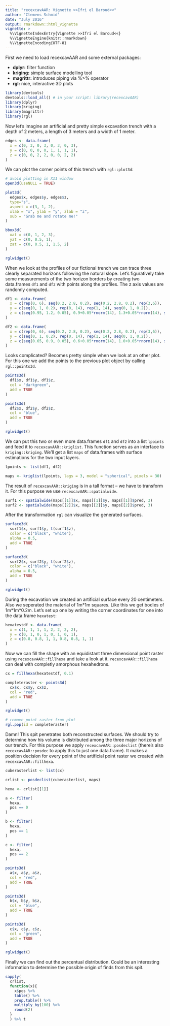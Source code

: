 ```yaml
---
title: "recexcavAAR: Vignette >>Ifri el Baroud<<"
author: "Clemens Schmid"
date: "July 2016"
output: rmarkdown::html_vignette
vignette: >
  %\VignetteIndexEntry{Vignette >>Ifri el Baroud<<}
  %\VignetteEngine{knitr::rmarkdown}
  %\VignetteEncoding{UTF-8}
---
```


First we need to load recexcavAAR and some external packages:

- **dplyr:** filter function
- **kriging:** simple surface modelling tool
- **magrittr:** introduces piping via %>% operator
- **rgl:** nice, interactive 3D plots

```r
library(devtools)
devtools::load_all() # in your script: library(recexcavAAR)
library(dplyr)
library(kriging)
library(magrittr)
library(rgl)
```

Now let's imagine an artificial and pretty simple excavation trench with a depth of 2 meters, a length of 3 meters and a width of 1 meter. 

```r
edges <- data.frame(
  x = c(0, 3, 0, 3, 0, 3, 0, 3),
  y = c(0, 0, 0, 0, 1, 1, 1, 1),
  z = c(0, 0, 2, 2, 0, 0, 2, 2)
)
```

We can plot the corner points of this trench with `rgl::plot3d`:

```r
# avoid plotting in X11 window
open3d(useNULL = TRUE)
```

```r
plot3d(
  edges$x, edges$y, edges$z,
  type="s",
  aspect = c(3, 1, 2),
  xlab = "x", ylab = "y", zlab = "z",
  sub = "Grab me and rotate me!"
)

bbox3d(
  xat = c(0, 1, 2, 3),
  yat = c(0, 0.5, 1),
  zat = c(0, 0.5, 1, 1.5, 2)
)

rglwidget()
```

When we look at the profiles of our fictional trench we can trace three clearly separated horizons following the natural slope. Let's figuratively take some measurements of the two horizon borders by creating two data.frames `df1` and `df2` with points along the profiles. The z axis values are randomly computed.  

```r
df1 <- data.frame(
  x = c(rep(0, 6), seq(0.2, 2.8, 0.2), seq(0.2, 2.8, 0.2), rep(3,6)),
  y = c(seq(0, 1, 0.2), rep(0, 14), rep(1, 14), seq(0, 1, 0.2)), 
  z = c(seq(0.95, 1.2, 0.05), 0.9+0.05*rnorm(14), 1.3+0.05*rnorm(14), seq(0.95, 1.2, 0.05))
)

df2 <- data.frame(
  x = c(rep(0, 6), seq(0.2, 2.8, 0.2), seq(0.2, 2.8, 0.2), rep(3,6)),
  y = c(seq(0, 1, 0.2), rep(0, 14), rep(1, 14), seq(0, 1, 0.2)),
  z = c(seq(0.65, 0.9, 0.05), 0.6+0.05*rnorm(14), 1.0+0.05*rnorm(14), seq(0.65, 0.9, 0.05))
)
```

Looks complicated? Becomes pretty simple when we look at an other plot. For this one we add the points to the previous plot object by calling `rgl::points3d`.

```r
points3d(
  df1$x, df1$y, df1$z,
  col = "darkgreen",
  add = TRUE
)

points3d(
  df2$x, df2$y, df2$z,
  col = "blue",
  add = TRUE
)

rglwidget()
```

We can put this two or even more data.frames `df1` and `df2` into a list `lpoints` and feed it to `recexcavAAR::kriglist`. This function serves as an interface to `kriging::kriging`. We'll get a list `maps` of data.frames with surface estimations for the two input layers. 

```r
lpoints <- list(df1, df2)

maps <- kriglist(lpoints, lags = 3, model = "spherical", pixels = 30)
```

The result of `recexcavAAR::kriging` is in a tall format -- we have to transform it. For this purpose we use `recexcavAAR::spatialwide`.

```r
surf1 <- spatialwide(maps[[1]]$x, maps[[1]]$y, maps[[1]]$pred, 3)
surf2 <- spatialwide(maps[[2]]$x, maps[[2]]$y, maps[[2]]$pred, 3)
```

After the transformation ``rgl`` can visualize the generated surfaces.

```r
surface3d(
  surf1$x, surf1$y, t(surf1$z),
  color = c("black", "white"),
  alpha = 0.5,
  add = TRUE
)

surface3d(
  surf2$x, surf2$y, t(surf2$z),
  color = c("black", "white"),
  alpha = 0.5,
  add = TRUE
)

rglwidget()
```

During the excavation we created an artificial surface every 20 centimeters. Also we seperated the material of 1m\*1m squares. Like this we get bodies of 1m\*1m\*0.2m. Let's set up one by writing the corner coordinates for one into the data.frame `hexatest`:

```r
hexatestdf <- data.frame(
  x = c(1, 1, 1, 1, 2, 2, 2, 2),
  y = c(0, 1, 0, 1, 0, 1, 0, 1),
  z = c(0.8, 0.8, 1, 1, 0.8, 0.8, 1, 1)
)
```

Now we can fill the shape with an equidistant three dimensional point raster using `recexcavAAR::fillhexa` and take a look at it. `recexcavAAR::fillhexa` can deal with completly amorphous hexahedrons.

```r
cx = fillhexa(hexatestdf, 0.1)
```

```r
completeraster <- points3d(
  cx$x, cx$y, cx$z,
  col = "red",
  add = TRUE
)

rglwidget()

# remove point raster from plot
rgl.pop(id = completeraster)
```

Damn! This spit penetrates both reconstructed surfaces. We should try to determine how his volume is distributed among the three major horizons of our trench. For this purpose we apply `recexcavAAR::posdeclist` (there's also `recexcavAAR::posdec` to apply this to just one data.frame). It makes a position decision for every point of the artificial point raster we created with `recexcavAAR::fillhexa`.

```r
cuberasterlist <- list(cx)

crlist <- posdeclist(cuberasterlist, maps)

hexa <- crlist[[1]]

a <- filter(
  hexa,
  pos == 0
)

b <- filter(
  hexa,
  pos == 1
)

c <- filter(
  hexa,
  pos == 2
)

points3d(
  a$x, a$y, a$z,
  col = "red",
  add = TRUE
)

points3d(
  b$x, b$y, b$z,
  col = "blue",
  add = TRUE
)

points3d(
  c$x, c$y, c$z,
  col = "green",
  add = TRUE
)

rglwidget()
```

Finally we can find out the percentual distribution. Could be an interesting information to determine the possible origin of finds from this spit.

```r
sapply(
  crlist, 
  function(x){
    x$pos %>%
    table() %>%
    prop.table() %>%
    multiply_by(100) %>%
    round(2)
  }
  ) %>% t
```